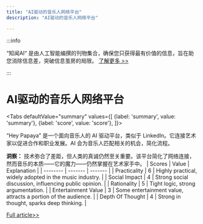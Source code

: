 ```yaml
---
title: "AI驱动的音乐人网络平台"
description: "AI驱动的音乐人网络平台"

---
```



:::info

“知闻AI“ 是由人工智能编撰的刊物集合，确保您只获得最有价值的信息，旨在助您消除信息差，突破信息茧房的局限。  [了解更多 >>](/)

:::

# AI驱动的音乐人网络平台


<Tabs
	defaultValue="summary"
	values={[
	{label: 'summary', value: 'summary'},
	{label: 'score', value: 'score'},
]}>
<TabItem value="summary">


“Hey Papaya” 是一个面向音乐人的 AI 驱动平台，类似于 LinkedIn。它连接艺术家以促进合作和职业发展。AI 会为音乐人匹配相关的机会，简化流程。

**洞察：**
技术弥合了差距，但人类的真诚仍然至关重要。该平台简化了网络连接，然而音乐的本质——它的魔力——仍然掌握在艺术家手中。
</TabItem>
<TabItem value="score">
	| Scores     | Value   | Explanation |
	| -------- | ------- | ------- |
	| Practicality  | 6    | Highly practical, widely adopted in the music industry.    |
	| Social Impact | 4     | Strong social discussion, influencing public opinion.    |
	| Rationality    | 5    | Tight logic, strong argumentation.    |
	| Entertainment Value    | 3    | Some entertainment value, attracts a portion of the audience.    |
	| Depth Of Thought    | 4    | Strong in thought, sparks deep thinking.    |
</TabItem>
</Tabs>

[Full article>>](https://heypapaya.com/)
